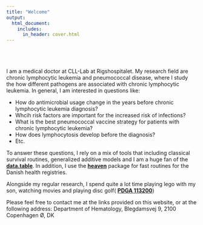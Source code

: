 ```yaml
---
title: "Welcome"
output:
  html_document:
    includes:
      in_header: cover.html
---
```


<br><br>  
I am a medical doctor at CLL-Lab at Rigshospitalet. My research field are chronic lymphocytic leukemia and pneumococcal disease, where I study the how different pathogens are associated with chronic lymphocytic leukemia. In general, I am interested in questions like:

- How do antimicrobial usage change in the years before chronic lymphocytic leukemia diagnosis? 
- Whcih risk factors are important for the increased risk of infections?
- What is the best pneumococcal vaccine strategy for patients with chronic lymphocytic leukemia?
- How does lymphocytosis develop before the diagnosis?
- Etc.  

To answer these questions, I rely on a mix of tools that including classical survival routines, generalized additive models and I am a huge fan of the [**data.table**](https://rdatatable.gitlab.io/data.table/). In addition, I use the [**heaven**](https://github.com/tagteam/heaven) package for fast routines for the Danish health registries. 

Alongside my regular research, I spend quite a lot time playing lego with my son, watching movies and playing disc golf(
[**PDGA 113200**](https://www.pdga.com/player/113200))  

Please feel free to contact me at the links provided on this website, or at the following address: Department of Hematology, Blegdamsvej 9, 2100 Copenhagen Ø, DK